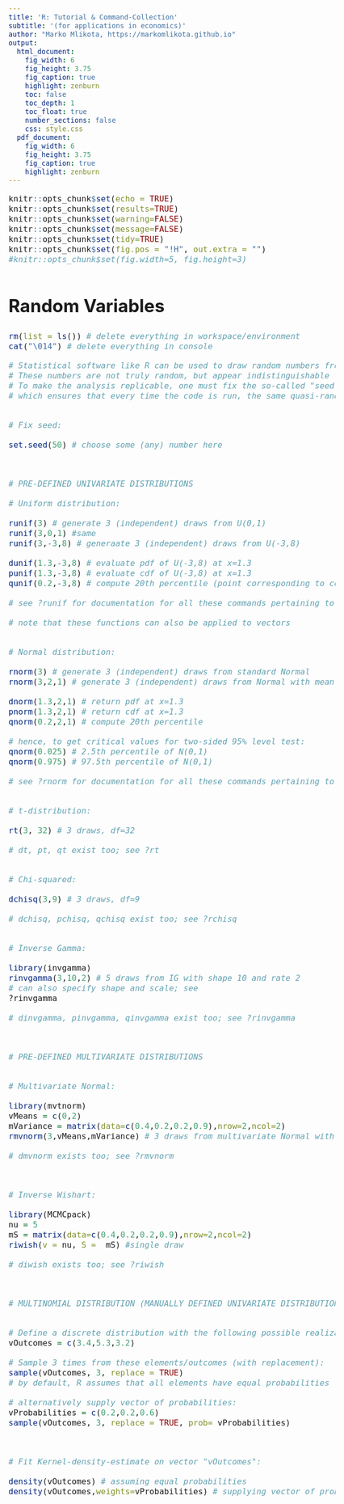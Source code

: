 ```yaml
---
title: 'R: Tutorial & Command-Collection'
subtitle: '(for applications in economics)'
author: "Marko Mlikota, https://markomlikota.github.io"
output:
  html_document: 
    fig_width: 6
    fig_height: 3.75
    fig_caption: true
    highlight: zenburn
    toc: false
    toc_depth: 1
    toc_float: true
    number_sections: false
    css: style.css
  pdf_document:
    fig_width: 6
    fig_height: 3.75
    fig_caption: true
    highlight: zenburn
---
```



<style type="text/css">
body, td {
   font-size: 18px;
}
code.r{
  font-size: 16px;
}
pre {
  font-size: 16px
}
h1 {
  font-size: 35px;
  margin: 60px 0px 30px 0px;
}
h2 {
  font-size: 25px;
}
#TOC {
  color: black; 
}

</style>

<script>
  var height=$('#primary').height(); // Calculate primary wrapper height
  $('#secondary').height(height); // Set the height it to sidebar
</script>




```r
knitr::opts_chunk$set(echo = TRUE)
knitr::opts_chunk$set(results=TRUE)
knitr::opts_chunk$set(warning=FALSE)
knitr::opts_chunk$set(message=FALSE)
knitr::opts_chunk$set(tidy=TRUE)
knitr::opts_chunk$set(fig.pos = "!H", out.extra = "")
#knitr::opts_chunk$set(fig.width=5, fig.height=3)
```


# Random Variables

```r

rm(list = ls()) # delete everything in workspace/environment
cat("\014")	# delete everything in console     


```

```r

# Statistical software like R can be used to draw random numbers from some specified distribution. 
# These numbers are not truly random, but appear indistinguishable from actual random numbers. 
# To make the analysis replicable, one must fix the so-called "seed", 
# which ensures that every time the code is run, the same quasi-random numbers are drawn.


# Fix seed:

set.seed(50) # choose some (any) number here



# PRE-DEFINED UNIVARIATE DISTRIBUTIONS 

# Uniform distribution:

runif(3) # generate 3 (independent) draws from U(0,1)
runif(3,0,1) #same
runif(3,-3,8) # generaate 3 (independent) draws from U(-3,8)

dunif(1.3,-3,8) # evaluate pdf of U(-3,8) at x=1.3
punif(1.3,-3,8) # evaluate cdf of U(-3,8) at x=1.3
qunif(0.2,-3,8) # compute 20th percentile (point corresponding to cdf of 0.2)

# see ?runif for documentation for all these commands pertaining to Uniform disttribution

# note that these functions can also be applied to vectors


# Normal distribution:

rnorm(3) # generate 3 (independent) draws from standard Normal
rnorm(3,2,1) # generate 3 (independent) draws from Normal with mean 2 and standard deviation 1

dnorm(1.3,2,1) # return pdf at x=1.3
pnorm(1.3,2,1) # return cdf at x=1.3
qnorm(0.2,2,1) # compute 20th percentile

# hence, to get critical values for two-sided 95% level test:
qnorm(0.025) # 2.5th percentile of N(0,1)
qnorm(0.975) # 97.5th percentile of N(0,1)

# see ?rnorm for documentation for all these commands pertaining to Normal disttribution


# t-distribution:

rt(3, 32) # 3 draws, df=32

# dt, pt, qt exist too; see ?rt


# Chi-squared:

dchisq(3,9) # 3 draws, df=9

# dchisq, pchisq, qchisq exist too; see ?rchisq


# Inverse Gamma:

library(invgamma)
rinvgamma(3,10,2) # 5 draws from IG with shape 10 and rate 2
# can also specify shape and scale; see
?rinvgamma

# dinvgamma, pinvgamma, qinvgamma exist too; see ?rinvgamma



# PRE-DEFINED MULTIVARIATE DISTRIBUTIONS 


# Multivariate Normal:

library(mvtnorm) 
vMeans = c(0,2)
mVariance = matrix(data=c(0.4,0.2,0.2,0.9),nrow=2,ncol=2)
rmvnorm(3,vMeans,mVariance) # 3 draws from multivariate Normal with specified mean and variance

# dmvnorm exists too; see ?rmvnorm



# Inverse Wishart:

library(MCMCpack)
nu = 5
mS = matrix(data=c(0.4,0.2,0.2,0.9),nrow=2,ncol=2)
riwish(v = nu, S =  mS) #single draw

# diwish exists too; see ?riwish



# MULTINOMIAL DISTRIBUTION (MANUALLY DEFINED UNIVARIATE DISTRIBUTION)


# Define a discrete distribution with the following possible realizations (outcomes):
vOutcomes = c(3.4,5.3,3.2)

# Sample 3 times from these elements/outcomes (with replacement):
sample(vOutcomes, 3, replace = TRUE)
# by default, R assumes that all elements have equal probabilities

# alternatively supply vector of probabilities:
vProbabilities = c(0.2,0.2,0.6)
sample(vOutcomes, 3, replace = TRUE, prob= vProbabilities) 



# Fit Kernel-density-estimate on vector "vOutcomes":

density(vOutcomes) # assuming equal probabilities
density(vOutcomes,weights=vProbabilities) # supplying vector of probabilities


```









